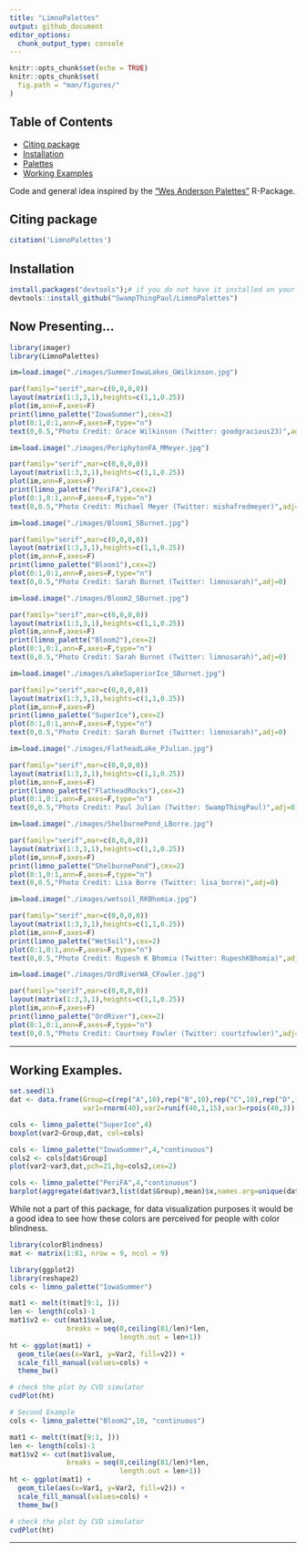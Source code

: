 ```yaml
---
title: "LimnoPalettes"
output: github_document
editor_options: 
  chunk_output_type: console
---
```


```r
knitr::opts_chunk$set(echo = TRUE)
knitr::opts_chunk$set(
  fig.path = "man/figures/"
)
```

## Table of Contents

* [Citing package](#cite)
* [Installation](#install)
* [Palettes](#examp)
* [Working Examples](#workexamp)

Code and general idea inspired by the ["Wes Anderson Palettes"](https://github.com/karthik/wesanderson) R-Package.

## Citing package <a name="cite"></a>

```r
citation('LimnoPalettes')
```

## Installation <a name="install"></a>

```r
install.packages("devtools");# if you do not have it installed on your PC
devtools::install_github("SwampThingPaul/LimnoPalettes")
```


## Now Presenting... <a name="examp"></a>

```r
library(imager)
library(LimnoPalettes)

im=load.image("./images/SummerIowaLakes_GWilkinson.jpg")

par(family="serif",mar=c(0,0,0,0))
layout(matrix(1:3,3,1),heights=c(1,1,0.25))
plot(im,ann=F,axes=F)
print(limno_palette("IowaSummer"),cex=2)
plot(0:1,0:1,ann=F,axes=F,type="n")
text(0,0.5,"Photo Credit: Grace Wilkinson (Twitter: goodgracious23)",adj=0)
```

```r
im=load.image("./images/PeriphytonFA_MMeyer.jpg")

par(family="serif",mar=c(0,0,0,0))
layout(matrix(1:3,3,1),heights=c(1,1,0.25))
plot(im,ann=F,axes=F)
print(limno_palette("PeriFA"),cex=2)
plot(0:1,0:1,ann=F,axes=F,type="n")
text(0,0.5,"Photo Credit: Michael Meyer (Twitter: mishafredmeyer)",adj=0)
```

```r
im=load.image("./images/Bloom1_SBurnet.jpg")

par(family="serif",mar=c(0,0,0,0))
layout(matrix(1:3,3,1),heights=c(1,1,0.25))
plot(im,ann=F,axes=F)
print(limno_palette("Bloom1"),cex=2)
plot(0:1,0:1,ann=F,axes=F,type="n")
text(0,0.5,"Photo Credit: Sarah Burnet (Twitter: limnosarah)",adj=0)
```

```r
im=load.image("./images/Bloom2_SBurnet.jpg")

par(family="serif",mar=c(0,0,0,0))
layout(matrix(1:3,3,1),heights=c(1,1,0.25))
plot(im,ann=F,axes=F)
print(limno_palette("Bloom2"),cex=2)
plot(0:1,0:1,ann=F,axes=F,type="n")
text(0,0.5,"Photo Credit: Sarah Burnet (Twitter: limnosarah)",adj=0)
```

```r
im=load.image("./images/LakeSuperiorIce_SBurnet.jpg")

par(family="serif",mar=c(0,0,0,0))
layout(matrix(1:3,3,1),heights=c(1,1,0.25))
plot(im,ann=F,axes=F)
print(limno_palette("SuperIce"),cex=2)
plot(0:1,0:1,ann=F,axes=F,type="n")
text(0,0.5,"Photo Credit: Sarah Burnet (Twitter: limnosarah)",adj=0)
```

```r
im=load.image("./images/FlatheadLake_PJulian.jpg")

par(family="serif",mar=c(0,0,0,0))
layout(matrix(1:3,3,1),heights=c(1,1,0.25))
plot(im,ann=F,axes=F)
print(limno_palette("FlatheadRocks"),cex=2)
plot(0:1,0:1,ann=F,axes=F,type="n")
text(0,0.5,"Photo Credit: Paul Julian (Twitter: SwampThingPaul)",adj=0)
```

```r
im=load.image("./images/ShelburnePond_LBorre.jpg")

par(family="serif",mar=c(0,0,0,0))
layout(matrix(1:3,3,1),heights=c(1,1,0.25))
plot(im,ann=F,axes=F)
print(limno_palette("ShelburnePond"),cex=2)
plot(0:1,0:1,ann=F,axes=F,type="n")
text(0,0.5,"Photo Credit: Lisa Borre (Twitter: lisa_borre)",adj=0)
```

```r
im=load.image("./images/wetsoil_RKBhomia.jpg")

par(family="serif",mar=c(0,0,0,0))
layout(matrix(1:3,3,1),heights=c(1,1,0.25))
plot(im,ann=F,axes=F)
print(limno_palette("WetSoil"),cex=2)
plot(0:1,0:1,ann=F,axes=F,type="n")
text(0,0.5,"Photo Credit: Rupesh K Bhomia (Twitter: RupeshKBhomia)",adj=0)
```

```r
im=load.image("./images/OrdRiverWA_CFowler.jpg")

par(family="serif",mar=c(0,0,0,0))
layout(matrix(1:3,3,1),heights=c(1,1,0.25))
plot(im,ann=F,axes=F)
print(limno_palette("OrdRiver"),cex=2)
plot(0:1,0:1,ann=F,axes=F,type="n")
text(0,0.5,"Photo Credit: Courtney Fowler (Twitter: courtzfowler)",adj=0)
```

***

## Working Examples. <a name="workexamp"></a>

```r
set.seed(1)
dat <- data.frame(Group=c(rep("A",10),rep("B",10),rep("C",10),rep("D",10)),
                  var1=rnorm(40),var2=runif(40,1,15),var3=rpois(40,3))

cols <- limno_palette("SuperIce",4)
boxplot(var2~Group,dat, col=cols)
```
```r
cols <- limno_palette("IowaSummer",4,"continuous")
cols2 <- cols[dat$Group]
plot(var2~var3,dat,pch=21,bg=cols2,cex=2)
```

```r
cols <- limno_palette("PeriFA",4,"continuous")
barplot(aggregate(dat$var3,list(dat$Group),mean)$x,names.arg=unique(dat$Group),ylim=c(0,4),col=cols)

```

While not a part of this package, for data visualization purposes it would be a good idea to see how these colors are perceived for people with color blindness. 

```r
library(colorBlindness)
mat <- matrix(1:81, nrow = 9, ncol = 9)

library(ggplot2)
library(reshape2)
cols <- limno_palette("IowaSummer")

mat1 <- melt(t(mat[9:1, ]))
len <- length(cols)-1
mat1$v2 <- cut(mat1$value,
              breaks = seq(0,ceiling(81/len)*len, 
                           length.out = len+1))
ht <- ggplot(mat1) + 
  geom_tile(aes(x=Var1, y=Var2, fill=v2)) + 
  scale_fill_manual(values=cols) + 
  theme_bw()

# check the plot by CVD simulator
cvdPlot(ht)
```


```r
# Second Example
cols <- limno_palette("Bloom2",10, "continuous")

mat1 <- melt(t(mat[9:1, ]))
len <- length(cols)-1
mat1$v2 <- cut(mat1$value,
              breaks = seq(0,ceiling(81/len)*len, 
                           length.out = len+1))
ht <- ggplot(mat1) + 
  geom_tile(aes(x=Var1, y=Var2, fill=v2)) + 
  scale_fill_manual(values=cols) + 
  theme_bw()

# check the plot by CVD simulator
cvdPlot(ht)
```

***

